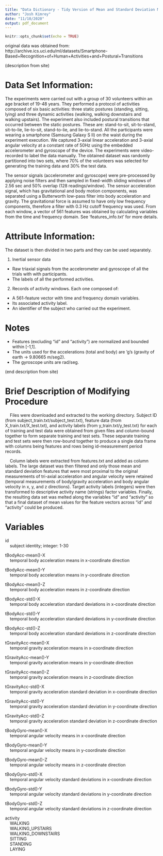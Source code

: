 ```yaml
---
title: "Data Dictionary - Tidy Version of Mean and Standard Deviation Measurememnts from Smartphone-Based Recognition of Human Activities and Postural Transitions Data Set"
author: "Josh Kimrey"
date: "11/10/2020"
output: pdf_document
---
```


```r
knitr::opts_chunk$set(echo = TRUE)
```

original data was obtained from:   http://archive.ics.uci.edu/ml/datasets/Smartphone-Based+Recognition+of+Human+Activities+and+Postural+Transitions  
  
(description from site)  

# Data Set Information:  

The experiments were carried out with a group of 30 volunteers within an age bracket of 19-48 years. They performed a protocol of activities composed of six basic activities: three static postures (standing, sitting, lying) and three dynamic activities (walking, walking downstairs and walking upstairs). The experiment also included postural transitions that occurred between the static postures. These are: stand-to-sit, sit-to-stand, sit-to-lie, lie-to-sit, stand-to-lie, and lie-to-stand. All the participants were wearing a smartphone (Samsung Galaxy S II) on the waist during the experiment execution. We captured 3-axial linear acceleration and 3-axial angular velocity at a constant rate of 50Hz using the embedded accelerometer and gyroscope of the device. The experiments were video-recorded to label the data manually. The obtained dataset was randomly partitioned into two sets, where 70% of the volunteers was selected for generating the training data and 30% the test data.  
  
The sensor signals (accelerometer and gyroscope) were pre-processed by applying noise filters and then sampled in fixed-width sliding windows of 2.56 sec and 50% overlap (128 readings/window). The sensor acceleration signal, which has gravitational and body motion components, was separated using a Butterworth low-pass filter into body acceleration and gravity. The gravitational force is assumed to have only low frequency components, therefore a filter with 0.3 Hz cutoff frequency was used. From each window, a vector of 561 features was obtained by calculating variables from the time and frequency domain. See 'features_info.txt' for more details.  
  
# Attribute Information:  

The dataset is then divided in two parts and they can be used separately.  
  
1. Inertial sensor data
- Raw triaxial signals from the accelerometer and gyroscope of all the trials with with participants.
- The labels of all the performed activities.  

2. Records of activity windows. Each one composed of:
- A 561-feature vector with time and frequency domain variables.
- Its associated activity label.
- An identifier of the subject who carried out the experiment.  
    
# Notes
- Features (excluding "id" and "activity") are normalized and bounded within [-1,1].
- The units used for the accelerations (total and body) are 'g's (gravity of earth -> 9.80665 m/seg2).
- The gyroscope units are rad/seg.  
  
  
(end description from site)  
  
# Brief Description of Modifying Procedure  
  
\ \ \ \ Files were downloaded and extracted to the working directory. Subject ID (from subject_train.txt/subject_test.txt), feature data (from X_train.txt/X_test.txt), and activity labels (from y_train.txt/y_test.txt) for each of training and test data were obtained from given files and column-bound together to form separate training and test sets. These separate training and test sets were then row-bound together to produce a single data frame with columns being features and rows being id-measurement period records. 

\ \ \ \ Column labels were extracted from features.txt and added as column labels. The large dataset was then filtered and only those mean and standard deviation features that were most proximal to the original measurements of tri-axial acceleration and angular velocity were retained (temporal measurements of body/gravity acceleration and body angular velocity in x, y, and z directions). Target activity labels (integers) were then transformed to descriptive activity name (strings) factor variables. Finally, the resulting data set was melted along the variables "id" and "activity" so that a final dataset of mean values for the feature vectors across "id" and "activity" could be produced. 

# Variables

id  
\ \ \ \ subject identity; integer: 1-30  

tBodyAcc-mean()-X  
\ \ \ \ temporal body acceleration means in x-coordinate direction  

tBodyAcc-mean()-Y  
\ \ \ \ temporal body acceleration means in y-coordinate direction  

tBodyAcc-mean()-Z  
\ \ \ \ temporal body acceleration means in z-coordinate direction  

tBodyAcc-std()-X  
\ \ \ \ temporal body acceleration standard deviations in x-coordinate direction  

tBodyAcc-std()-Y  
\ \ \ \ temporal body acceleration standard deviations in y-coordinate direction  

tBodyAcc-std()-Z  
\ \ \ \ temporal body acceleration standard deviations in z-coordinate direction  

tGravityAcc-mean()-X  
\ \ \ \ temporal gravity acceleration means in x-coordinate direction  

tGravityAcc-mean()-Y  
\ \ \ \ temporal gravity acceleration means in y-coordinate direction  

tGravityAcc-mean()-Z  
\ \ \ \ temporal gravity acceleration means in z-coordinate direction  

tGravityAcc-std()-X  
\ \ \ \ temporal gravity acceleration standard deviation in x-coordinate direction  

tGravityAcc-std()-Y  
\ \ \ \ temporal gravity acceleration standard deviation in y-coordinate direction  

tGravityAcc-std()-Z  
\ \ \ \ temporal gravity acceleration standard deviation in z-coordinate direction  

tBodyGyro-mean()-X  
\ \ \ \ temporal angular velocity means in x-coordinate direction  

tBodyGyro-mean()-Y  
\ \ \ \ temporal angular velocity means in y-coordinate direction  

tBodyGyro-mean()-Z  
\ \ \ \ temporal angular velocity means in z-coordinate direction  

tBodyGyro-std()-X  
\ \ \ \ temporal angular velocity standard deviations in x-coordinate direction  

tBodyGyro-std()-Y  
\ \ \ \ temporal angular velocity standard deviations in y-coordinate direction  

tBodyGyro-std()-Z  
\ \ \ \ temporal angular velocity standard deviations in z-coordinate direction  

activity  
\ \ \ \ WALKING  
\ \ \ \ WALKING_UPSTAIRS  
\ \ \ \ WALKING_DOWNSTAIRS  
\ \ \ \ SITTING  
\ \ \ \ STANDING  
\ \ \ \ LAYING  